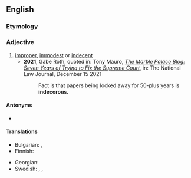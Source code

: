 ==English==

===Etymology===
{{root|en|ine-pro|*deḱ-}}
{{prefix|en|in|decorous}}

===Adjective===
{{en-adj}}

# [[improper]], [[immodest]] or [[indecent]]
#* '''2021''', Gabe Roth, quoted in: Tony Mauro, ''[https://www.law.com/nationallawjournal/2021/12/15/the-marble-palace-blog-seven-years-of-trying-to-fix-the-supreme-court/ The Marble Palace Blog: Seven Years of Trying to Fix the Supreme Court]'', in: The National Law Journal, December 15 2021
#*: Fact is that papers being locked away for 50-plus years is '''indecorous.'''

====Antonyms====
* {{l|en|decorous}}

====Translations====
{{trans-top|improper}}
* Bulgarian: {{t+|bg|неблагоприличен}}, {{t+|bg|неподобаващ}}
* Finnish: {{t+|fi|sopimaton}}
{{trans-mid}}
* Georgian: {{t|ka|უდიერი}}
* Swedish: {{t+|sv|opassande}}, {{t+|sv|otillbörlig}}, {{t+|sv|otillständig}}
{{trans-bottom}}